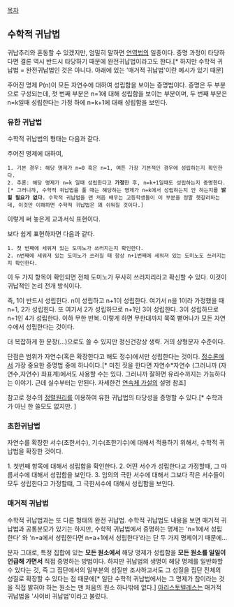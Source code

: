 [[목차]]

== 수학적 귀납법 ==
귀납추리와 혼동할 수 있겠지만, 엄밀히 말하면 [[연역법]]의 일종이다. 증명 과정이 타당하다면 결론 역시 반드시 타당하기 때문에 완전귀납법이라고도 한다.[* 하지만 수학적 귀납법 = 완전귀납법인 것은 아니다. 아래에 있는 '매거적 귀납법'이란 예시가 있기 때문]

주어진 명제 P(n)이 모든 자연수에 대하여 성립함을 보이는 증명법이다. 증명은 두 부분으로 구성되는데, 첫 번째 부분은 n=1에 대해 성립함을 보이는 부분이며, 두 번째 부분은 n=k일때 성립한다는 가정 하에 n=k+1에 대해 성립함을 보인다.

=== 유한 귀납법 ===

수학적 귀납법의 형태는 다음과 같다.

주어진 명제에 대하여,
 1. 기본 경우: 해당 명제가 n=0 혹은 n=1, 여튼 가장 기본적인 경우에 성립하는지 확인한다.
 2. 추론: 해당 명제가 n=k 일때 성립한다고 '''가정'''한 후, n=k+1일때도 성립하는지 증명한다.[* 그러니까, 수학적 귀납법을 풀 때는 해당하는 명제가 n=k에서 성립하는지 안 하는지를 '''밝힐 필요가 없다'''. 수학적 귀납법을 맨 처음 배우는 고등학생들이 이 부분을 정말 헷갈려하는데, 이것만 이해하면 수학적 귀납법은 꽤 쉬워질 것이다.]

이렇게 써 놓은게 교과서식 표현이다.

보다 쉽게 표현하자면 다음과 같다.
 1. 첫 번째에 세워져 있는 도미노가 쓰러지는지 확인한다.
 2. n번째에 세워져 있는 도미노가 쓰러질 때 항상 n+1번째에 세워져 있는 도미노도 쓰러지는지 확인한다.

이 두 가지 항목이 확인되면 전체 도미노가 무사히 쓰러지리라고 확신할 수 있다. 이것이 귀납적인 논리 전개 방식이다.

즉, 1이 반드시 성립한다. n이 성립하고 n+1이 성립한다. 여기서 n을 1이라 가정했을 때 n+1, 2가 성립힌다. 또 여기서 2가 성립하므로 n+1인 3이 성립한다. 3이 성립하므로 n+1인 4가 성립한다. 이하 무한 반복. 이렇게 하면 무한대까지 쭉쭉 뻗어나가 모든 자연수에서 성립한다는 것이다.

더 복잡하게 한 문장(...)으로도 쓸 수 있지만 정신건강상 생략. 거의 상형문자 수준이다.

단점은 범위가 자연수(혹은 확장한다고 해도 정수)에서만 성립한다는 것이다. [[정수론]]에서 가장 중요한 증명법 중에 하나이다.[* 미친 짓을 한다면 자연수*자연수 (그러니까 (자연수,자연수) 좌표계)에서도 사용할 수는 있다. 그러니까 잘하면 유리수까지는 가능하다는 이야기. 근데 실수부터는 안된다. 자세한건 [[연속체 가설]]의 설명 참조]

참고로 정수의 [[정렬원리]]를 이용하여 유한 귀납법의 타당성을 증명할 수 있다.[* 수학과가 아닌 한 쓸모도 없지만. ]

=== 초한귀납법 ===
자연수를 확장한 서수(초한서수), 기수(초한기수)에 대해서 적용하기 위해서, 수학적 귀납법을 확장한 것이다.

1. 첫번째 항목에 대해서 성립합을 확인한다.
2. 어떤 서수가 성립한다고 가정할때, 그 따름서수에 대해서 성립함을 보인다.
3. 임의의 극한 서수에 대해서 그보다 작은 서수들이 모두 성립한다고 가정할떄, 그 극한서수에 대해서 성립함을 보인다.

=== 매거적 귀납법 ===
수학적 귀납법과는 또 다른 형태의 완전 귀납법. 수학적 귀납법도 내용을 보면 매거적 귀납법과 공통분모가 있기는 하지만, 수학적 귀납법에서 증명하는 명제는 'n=1에서 성립한다' 와 'n=a에서 성립한다면 n=a+1에서 성립한다'라는 단 두 가지 명제이기 때문에...

문자 그대로, 특정 집합에 있는 '''모든 원소에서''' 해당 명제가 성립함을 '''모든 원소를 일일이 언급해 가면서''' 직접 증명하는 방법이다. 하지만 귀납법의 생명이 해당 명제를 일반화할 수 있다는 것, 즉 그 집단에서의 일부분의 성질만 조사하고서도 그 성질을 집단 전체의 성질로 확장할 수 있다는 점 때문에[* 일단 수학적 귀납법에서는 그 명제가 참이라는 것을 직접 밝혀야 하는 원소는 맨 처음의 원소 하나밖에 없다.] [[아리스토텔레스]]는 매거적 귀납법을 '사이비 귀납법'이라고 불렀다.
